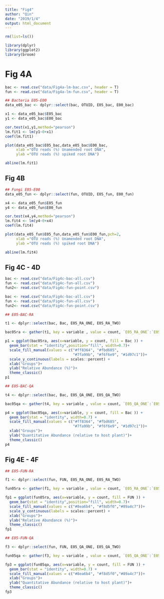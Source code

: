 ```yaml
---
title: "Fig4"
author: "Qin"
date: "2019/1/4"
output: html_document
---
```


```r
rm(list=ls()) 

library(dplyr)
library(ggplot2)
library(broom)
```

# Fig 4A

```r
bac <- read.csv("data/Fig4a-lm-bac.csv", header = T)
fun <- read.csv("data/Fig4a-lm-fun.csv", header = T)

## Bacteria E05-E00
data_e05_bac <- dplyr::select(bac, OTUID, E05_bac, E00_bac)

x1 <- data_e05_bac$E05_bac
y1 <- data_e05_bac$E00_bac

cor.test(x1,y1,method="pearson")
lm.fit1 <- lm(y1~0+x1)
coef(lm.fit1)

plot(data_e05_bac$E05_bac,data_e05_bac$E00_bac,
     xlab ="OTU reads (%) Unamended root DNA", 
     ylab ="OTU reads (%) spiked root DNA")

abline(lm.fit1)
```

## Fig 4B

```r
## Fungi E05-E00
data_e05_fun <- dplyr::select(fun, OTUID, E05_fun, E00_fun)

x4 <- data_e05_fun$E05_fun
y4 <- data_e05_fun$E00_fun

cor.test(x4,y4,method="pearson")
lm.fit4 <- lm(y4~0+x4)
coef(lm.fit4)

plot(data_e05_fun$E05_fun,data_e05_fun$E00_fun,pch=2,
     xlab ="OTU reads (%) Unamended root DNA", 
     ylab ="OTU reads (%) spiked root DNA")

abline(lm.fit4)
```

## Fig 4C - 4D

```r
bac <- read.csv("data/Fig4c-bac-all.csv")
fun <- read.csv("data/Fig4c-fun-all.csv")
fun2<- read.csv("data/Fig4c-fun-point.csv")

bac <- read.csv("data/Fig4c-bac-all.csv")
fun <- read.csv("data/Fig4c-fun-all.csv")
fun2<- read.csv("data/Fig4c-fun-point.csv")

## E05-BAC-RA

t1 <- dplyr::select(bac, Bac, E05_RA_ONE, E05_RA_TWO)

bac05ra <- gather(t1, key = variable , value = count, `E05_RA_ONE`:`E05_RA_TWO`)

p1 = ggplot(bac05ra, aes(x=variable, y = count, fill = Bac )) + 
  geom_bar(stat = "identity",position="fill", width=0.7)+ 
  scale_fill_manual(values = c("#ff8364", "#fbd685", 
                               "#7fa99b", "#f6f6e9", "#1d97c1"))+
  scale_y_continuous(labels = scales::percent) + 
  xlab("Groups")+
  ylab("Relative Abundance (%)")+ 
  theme_classic()
p1

## E05-BAC-QA

t4 <- dplyr::select(bac, Bac, E05_QA_ONE, E05_QA_TWO)

bac05qa <- gather(t4, key = variable , value = count, `E05_QA_ONE`:`E05_QA_TWO`)

p4 = ggplot(bac05qa, aes(x=variable, y = count, fill = Bac )) + 
  geom_bar(stat = "identity", width=0.7) + 
  scale_fill_manual(values = c("#ff8364", "#fbd685", 
                               "#7fa99b", "#f6f6e9", "#1d97c1"))+
  xlab("Groups")+
  ylab("Quantitative Abundance (relative to host plant)")+ 
  theme_classic()
p4

```

## Fig 4E - 4F

```r
## E05-FUN-RA

f1 <- dplyr::select(fun, FUN, E05_RA_ONE, E05_RA_TWO)

fun05ra <- gather(f1, key = variable , value = count, `E05_RA_ONE`:`E05_RA_TWO`)

fp1 = ggplot(fun05ra, aes(x=variable, y = count, fill = FUN )) + 
  geom_bar(stat = "identity",position="fill", width=0.7)+ 
  scale_fill_manual(values = c("#8ea6b4", "#f8d5f0","#89a4c7"))+
  scale_y_continuous(labels = scales::percent) + 
  xlab("Groups")+
  ylab("Relative Abundance (%)")+ 
  theme_classic()
fp1

## E05-FUN-QA

f3 <- dplyr::select(fun, FUN, E05_QA_ONE, E05_QA_TWO)

fun05qa <- gather(f3, key = variable , value = count, `E05_QA_ONE`:`E05_QA_TWO`)

fp3 = ggplot(fun05qa, aes(x=variable, y = count, fill = FUN )) + 
  geom_bar(stat = "identity", width=0.7) + 
  scale_fill_manual(values = c("#8ea6b4", "#f8d5f0","#89a4c7"))+
  xlab("Groups")+
  ylab("Quantitative Abundance (relative to host plant)")+ 
  theme_classic()
fp3

```


